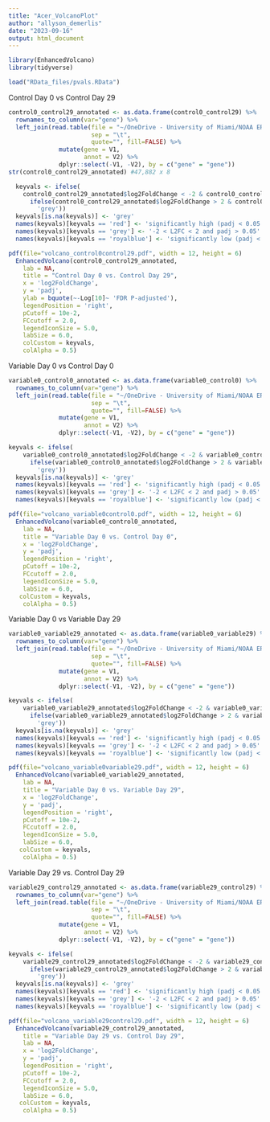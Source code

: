 ```yaml
---
title: "Acer_VolcanoPlot"
author: "allyson_demerlis"
date: "2023-09-16"
output: html_document
---
```


```r
library(EnhancedVolcano)
library(tidyverse)
```


```r
load("RData_files/pvals.RData")
```


Control Day 0 vs Control Day 29
```r
control0_control29_annotated <- as.data.frame(control0_control29) %>%
  rownames_to_column(var="gene") %>% 
  left_join(read.table(file = "~/OneDrive - University of Miami/NOAA ERL/stress hardening 2022/gene expression/Acervicornis_annotatedTranscriptome/Acervicornis_iso2geneName.tab",
                       sep = "\t",
                       quote="", fill=FALSE) %>%
              mutate(gene = V1,
                     annot = V2) %>%
              dplyr::select(-V1, -V2), by = c("gene" = "gene"))
str(control0_control29_annotated) #47,882 x 8

  keyvals <- ifelse(
    control0_control29_annotated$log2FoldChange < -2 & control0_control29_annotated$padj < 0.05, 'royalblue',
      ifelse(control0_control29_annotated$log2FoldChange > 2 & control0_control29_annotated$padj < 0.05, 'red',
        'grey'))
  keyvals[is.na(keyvals)] <- 'grey'
  names(keyvals)[keyvals == 'red'] <- 'significantly high (padj < 0.05 and L2FC > 2)'
  names(keyvals)[keyvals == 'grey'] <- '-2 < L2FC < 2 and padj > 0.05'
  names(keyvals)[keyvals == 'royalblue'] <- 'significantly low (padj < 0.05 and L2FC < -2)'

pdf(file="volcano_control0control29.pdf", width = 12, height = 6)  
  EnhancedVolcano(control0_control29_annotated,
    lab = NA,
    title = "Control Day 0 vs. Control Day 29",
    x = 'log2FoldChange',
    y = 'padj',
    ylab = bquote(~-Log[10]~ 'FDR P-adjusted'),
    legendPosition = 'right',
    pCutoff = 10e-2,
    FCcutoff = 2.0,
    legendIconSize = 5.0,
    labSize = 6.0,
    colCustom = keyvals,
    colAlpha = 0.5) 
```


Variable Day 0 vs Control Day 0
```r
variable0_control0_annotated <- as.data.frame(variable0_control0) %>%
  rownames_to_column(var="gene") %>% 
  left_join(read.table(file = "~/OneDrive - University of Miami/NOAA ERL/stress hardening 2022/gene expression/Acervicornis_annotatedTranscriptome/Acervicornis_iso2geneName.tab",
                       sep = "\t",
                       quote="", fill=FALSE) %>%
              mutate(gene = V1,
                     annot = V2) %>%
              dplyr::select(-V1, -V2), by = c("gene" = "gene"))

keyvals <- ifelse(
    variable0_control0_annotated$log2FoldChange < -2 & variable0_control0_annotated$padj < 0.05, 'royalblue',
      ifelse(variable0_control0_annotated$log2FoldChange > 2 & variable0_control0_annotated$padj < 0.05, 'red',
        'grey'))
  keyvals[is.na(keyvals)] <- 'grey'
  names(keyvals)[keyvals == 'red'] <- 'significantly high (padj < 0.05 and L2FC > 2)'
  names(keyvals)[keyvals == 'grey'] <- '-2 < L2FC < 2 and padj > 0.05'
  names(keyvals)[keyvals == 'royalblue'] <- 'significantly low (padj < 0.05 and L2FC < -2)'

pdf(file="volcano_variable0control0.pdf", width = 12, height = 6)  
  EnhancedVolcano(variable0_control0_annotated,
    lab = NA,
    title = "Variable Day 0 vs. Control Day 0",
    x = 'log2FoldChange',
    y = 'padj',
    legendPosition = 'right',
    pCutoff = 10e-2,
    FCcutoff = 2.0,
    legendIconSize = 5.0,
    labSize = 6.0,
   colCustom = keyvals,
    colAlpha = 0.5) 
```


Variable Day 0 vs Variable Day 29
```r
variable0_variable29_annotated <- as.data.frame(variable0_variable29) %>%
  rownames_to_column(var="gene") %>% 
  left_join(read.table(file = "~/OneDrive - University of Miami/NOAA ERL/stress hardening 2022/gene expression/Acervicornis_annotatedTranscriptome/Acervicornis_iso2geneName.tab",
                       sep = "\t",
                       quote="", fill=FALSE) %>%
              mutate(gene = V1,
                     annot = V2) %>%
              dplyr::select(-V1, -V2), by = c("gene" = "gene")) 

keyvals <- ifelse(
    variable0_variable29_annotated$log2FoldChange < -2 & variable0_variable29_annotated$padj < 0.05, 'royalblue',
      ifelse(variable0_variable29_annotated$log2FoldChange > 2 & variable0_variable29_annotated$padj < 0.05, 'red',
        'grey'))
  keyvals[is.na(keyvals)] <- 'grey'
  names(keyvals)[keyvals == 'red'] <- 'significantly high (padj < 0.05 and L2FC > 2)'
  names(keyvals)[keyvals == 'grey'] <- '-2 < L2FC < 2 and padj > 0.05'
  names(keyvals)[keyvals == 'royalblue'] <- 'significantly low (padj < 0.05 and L2FC < -2)'

pdf(file="volcano_variable0variable29.pdf", width = 12, height = 6)  
  EnhancedVolcano(variable0_variable29_annotated,
    lab = NA,
    title = "Variable Day 0 vs. Variable Day 29",
    x = 'log2FoldChange',
    y = 'padj',
    legendPosition = 'right',
    pCutoff = 10e-2,
    FCcutoff = 2.0,
    legendIconSize = 5.0,
    labSize = 6.0,
   colCustom = keyvals,
    colAlpha = 0.5)
```


Variable Day 29 vs. Control Day 29
```r
variable29_control29_annotated <- as.data.frame(variable29_control29) %>%
  rownames_to_column(var="gene") %>% 
  left_join(read.table(file = "~/OneDrive - University of Miami/NOAA ERL/stress hardening 2022/gene expression/Acervicornis_annotatedTranscriptome/Acervicornis_iso2geneName.tab",
                       sep = "\t",
                       quote="", fill=FALSE) %>%
              mutate(gene = V1,
                     annot = V2) %>%
              dplyr::select(-V1, -V2), by = c("gene" = "gene"))

keyvals <- ifelse(
    variable29_control29_annotated$log2FoldChange < -2 & variable29_control29_annotated$padj < 0.05, 'royalblue',
      ifelse(variable29_control29_annotated$log2FoldChange > 2 & variable29_control29_annotated$padj < 0.05, 'red',
        'grey'))
  keyvals[is.na(keyvals)] <- 'grey'
  names(keyvals)[keyvals == 'red'] <- 'significantly high (padj < 0.05 and L2FC > 2)'
  names(keyvals)[keyvals == 'grey'] <- '-2 < L2FC < 2 and padj > 0.05'
  names(keyvals)[keyvals == 'royalblue'] <- 'significantly low (padj < 0.05 and L2FC < -2)'

pdf(file="volcano_variable29control29.pdf", width = 12, height = 6)  
  EnhancedVolcano(variable29_control29_annotated,
    title = "Variable Day 29 vs. Control Day 29",
    lab = NA,
    x = 'log2FoldChange',
    y = 'padj',
    legendPosition = 'right',
    pCutoff = 10e-2,
    FCcutoff = 2.0,
    legendIconSize = 5.0,
    labSize = 6.0,
   colCustom = keyvals,
    colAlpha = 0.5)
```

